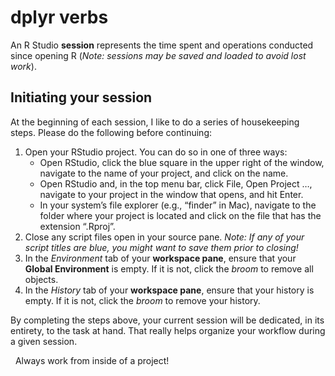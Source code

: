 # dplyr verbs

An R Studio **session** represents the time spent and operations conducted since opening R (*Note: sessions may be saved and loaded to avoid lost work*).

## Initiating your session

At the beginning of each session, I like to do a series of housekeeping steps. Please do the following before continuing:

1.  Open your RStudio project. You can do so in one of three ways:
    -   Open RStudio, click the blue square in the upper right of the window, navigate to the name of your project, and click on the name.
    -   Open RStudio and, in the top menu bar, click File, Open Project ..., navigate to your project in the window that opens, and hit Enter.
    -   In your system's file explorer (e.g., "finder" in Mac), navigate to the folder where your project is located and click on the file that has the extension ".Rproj".
2.  Close any script files open in your source pane. *Note: If any of your script titles are blue, you might want to save them prior to closing!*
3.  In the *Environment* tab of your **workspace pane**, ensure that your **Global Environment** is empty. If it is not, click the *broom* to remove all objects.
4.  In the *History* tab of your **workspace pane**, ensure that your history is empty. If it is not, click the *broom* to remove your history.

By completing the steps above, your current session will be dedicated, in its entirety, to the task at hand. That really helps organize your workflow during a given session.

::: mysecret
<i class="fas fa-user-secret" style="font-size:36px"></i>  [Always work from inside of a project!]{style="font-size: 1em;"}
:::
